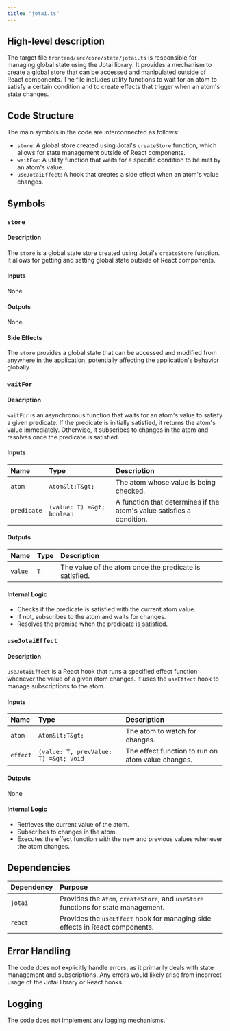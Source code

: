 ```yaml
---
title: "jotai.ts"
---
```


## High-level description

The target file `frontend/src/core/state/jotai.ts` is responsible for managing global state using the Jotai library. It provides a mechanism to create a global store that can be accessed and manipulated outside of React components. The file includes utility functions to wait for an atom to satisfy a certain condition and to create effects that trigger when an atom's state changes.

## Code Structure

The main symbols in the code are interconnected as follows:
- `store`: A global store created using Jotai's `createStore` function, which allows for state management outside of React components.
- `waitFor`: A utility function that waits for a specific condition to be met by an atom's value.
- `useJotaiEffect`: A hook that creates a side effect when an atom's value changes.

## Symbols

### `store`
#### Description
The `store` is a global state store created using Jotai's `createStore` function. It allows for getting and setting global state outside of React components.

#### Inputs
None

#### Outputs
None

#### Side Effects
The `store` provides a global state that can be accessed and modified from anywhere in the application, potentially affecting the application's behavior globally.

### `waitFor`
#### Description
`waitFor` is an asynchronous function that waits for an atom's value to satisfy a given predicate. If the predicate is initially satisfied, it returns the atom's value immediately. Otherwise, it subscribes to changes in the atom and resolves once the predicate is satisfied.

#### Inputs
| Name      | Type       | Description                          |
|:----------|:-----------|:-------------------------------------|
| `atom`    | `Atom&lt;T&gt;`  | The atom whose value is being checked. |
| `predicate` | `(value: T) =&gt; boolean` | A function that determines if the atom's value satisfies a condition. |

#### Outputs
| Name   | Type | Description                          |
|:-------|:-----|:-------------------------------------|
| `value` | `T`  | The value of the atom once the predicate is satisfied. |

#### Internal Logic
- Checks if the predicate is satisfied with the current atom value.
- If not, subscribes to the atom and waits for changes.
- Resolves the promise when the predicate is satisfied.

### `useJotaiEffect`
#### Description
`useJotaiEffect` is a React hook that runs a specified effect function whenever the value of a given atom changes. It uses the `useEffect` hook to manage subscriptions to the atom.

#### Inputs
| Name      | Type       | Description                          |
|:----------|:-----------|:-------------------------------------|
| `atom`    | `Atom&lt;T&gt;`  | The atom to watch for changes.       |
| `effect`  | `(value: T, prevValue: T) =&gt; void` | The effect function to run on atom value changes. |

#### Outputs
None

#### Internal Logic
- Retrieves the current value of the atom.
- Subscribes to changes in the atom.
- Executes the effect function with the new and previous values whenever the atom changes.

## Dependencies

| Dependency | Purpose |
|:-----------|:--------|
| `jotai`    | Provides the `Atom`, `createStore`, and `useStore` functions for state management. |
| `react`    | Provides the `useEffect` hook for managing side effects in React components. |

## Error Handling
The code does not explicitly handle errors, as it primarily deals with state management and subscriptions. Any errors would likely arise from incorrect usage of the Jotai library or React hooks.

## Logging
The code does not implement any logging mechanisms.